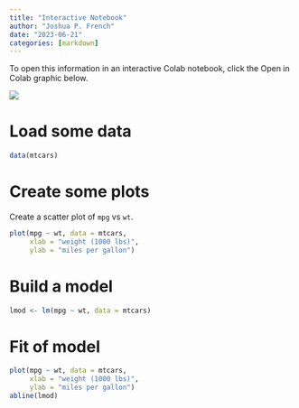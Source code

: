 ```yaml
---
title: "Interactive Notebook"
author: "Joshua P. French"
date: "2023-06-21"
categories: [markdown]
---
```


To open this information in an interactive Colab notebook, click the Open in Colab graphic below.

<a href="https://colab.research.google.com/github/jfrench/LinearRegression/blob/master/notebooks/z-oer-demo-notebook.ipynb"> <img src="https://colab.research.google.com/assets/colab-badge.svg"/> </a>

# Load some data

```r
data(mtcars)
```

# Create some plots

Create a scatter plot of `mpg` vs `wt`.

```r
plot(mpg ~ wt, data = mtcars,
     xlab = "weight (1000 lbs)",
     ylab = "miles per gallon")
```

# Build a model

```r
lmod <- lm(mpg ~ wt, data = mtcars)
```

# Fit of model

```r
plot(mpg ~ wt, data = mtcars,
     xlab = "weight (1000 lbs)",
     ylab = "miles per gallon")
abline(lmod)
```

